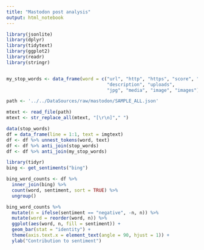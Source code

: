 ```yaml
---
title: "Mastodon post analysis"
output: html_notebook
---
```



```r
library(jsonlite)
library(dplyr)
library(tidytext)
library(ggplot2)
library(readr)
library(stringr)


my_stop_words <- data_frame(word = c("url", "http", "https", "score", "meme", "memes",
                                     "description", "uploads",
                                     "jpg", "media", "image", "images"))

```

```r
path <- '../../DataSources/raw/mastodon/SAMPLE_ALL.json'

mtext <- read_file(path)
mtext <- str_replace_all(mtext, "[\r\n]"," ")


```


```r
data(stop_words)
df = data_frame(line = 1:1, text = imgtext)
df <- df %>% unnest_tokens(word, text)
df <- df %>% anti_join(stop_words)
df <- df %>% anti_join(my_stop_words)

```

```r
library(tidyr)
bing <- get_sentiments("bing")

bing_word_counts <- df %>%
  inner_join(bing) %>%
  count(word, sentiment, sort = TRUE) %>%
  ungroup()

```

```r
bing_word_counts %>%
  mutate(n = ifelse(sentiment == "negative", -n, n)) %>%
  mutate(word = reorder(word, n)) %>%
  ggplot(aes(word, n, fill = sentiment)) +
  geom_bar(stat = "identity") +
  theme(axis.text.x = element_text(angle = 90, hjust = 1)) +
  ylab("Contribution to sentiment")
```

